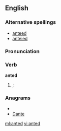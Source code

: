 ==English==

===Alternative spellings===
* [[anteed]]
* [[anteied]]
===Pronunciation===
{{audio|en-us-anted.ogg|Audio (US)}}

===Verb===
''' anted '''

# {{past of|[[ante]]|nodot=1}}; {{alternative spelling of|[[anteed]]|nocap=1}}

===Anagrams===
* {{alphagram|adent}}
* [[Dante#English|Dante]]


[[ml:anted]]
[[vi:anted]]